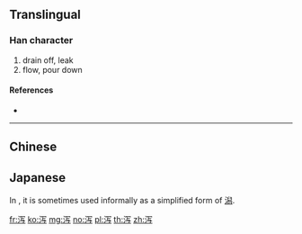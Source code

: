 {{also|瀉}}
==Translingual==

===Han character===
{{Han char|rn=85|rad=水|as=05|sn=8|four=|canj=EBYM}}

# drain off, leak
# flow, pour down

====References====
* {{Han ref|kx=0619.121|hdz=31595.020|uh=6CFB|ud=27899}}

----

==Chinese==
{{zh-see|瀉}}

==Japanese==
In {{w|Niigata Prefecture}}, it is sometimes used informally as a simplified form of [[潟]].

[[fr:泻]]
[[ko:泻]]
[[mg:泻]]
[[no:泻]]
[[pl:泻]]
[[th:泻]]
[[zh:泻]]